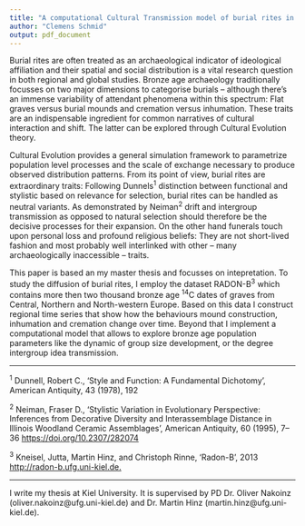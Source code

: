 ```yaml
---
title: "A computational Cultural Transmission model of burial rites in Central, Northern and North-western Europe"
author: "Clemens Schmid"
output: pdf_document
---
```


Burial rites are often treated as an archaeological indicator of ideological affiliation and their spatial and social distribution is a vital research question in both regional and global studies. Bronze age archaeology traditionally focusses on two major dimensions to categorise burials -- although there's an immense variability of attendant phenomena within this spectrum: Flat graves versus burial mounds and cremation versus inhumation. These traits are an indispensable ingredient for common narratives of cultural interaction and shift. The latter can be explored through Cultural Evolution theory.

Cultural Evolution provides a general simulation framework to parametrize population level processes and the scale of exchange necessary to produce observed distribution patterns. From its point of view, burial rites are extraordinary traits: Following Dunnels^1^ distinction between functional and stylistic based on relevance for selection, burial rites can be handled as neutral variants. As demonstrated by Neiman^2^ drift and intergroup transmission as opposed to natural selection should therefore be the decisive processes for their expansion. On the other hand funerals touch upon personal loss and profound religious beliefs: They are not short-lived fashion and most probably well interlinked with other -- many archaeologically inaccessible -- traits.

This paper is based an my master thesis and focusses on intepretation. To study the diffusion of burial rites, I employ the dataset RADON-B^3^ which contains more then two thousand bronze age ^14^C dates of graves from Central, Northern and North-western Europe. Based on this data I construct regional time series that show how the behaviours mound construction, inhumation and cremation change over time. Beyond that I implement a computational model that allows to explore bronze age population parameters like the dynamic of group size development, or the degree intergroup idea transmission.

***

^1^ Dunnell, Robert C., ‘Style and Function: A Fundamental Dichotomy’, American Antiquity, 43 (1978), 192
 
^2^ Neiman, Fraser D., ‘Stylistic Variation in Evolutionary Perspective: Inferences from Decorative Diversity and Interassemblage Distance in Illinois Woodland Ceramic Assemblages’, American Antiquity, 60 (1995), 7–36 <https://doi.org/10.2307/282074>

^3^ Kneisel, Jutta, Martin Hinz, and Christoph Rinne, ‘Radon-B’, 2013 <http://radon-b.ufg.uni-kiel.de.>

***

I write my thesis at Kiel University. It is supervised by PD Dr. Oliver Nakoinz (oliver.nakoinz@ufg.uni-kiel.de) and Dr. Martin Hinz (martin.hinz@ufg.uni-kiel.de).
